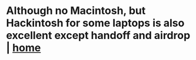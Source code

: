 = Although no Macintosh, but Hackintosh for some laptops is also excellent except handoff and airdrop | [[/index|home]] =

